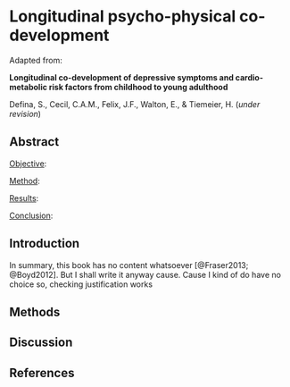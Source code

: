 
# Longitudinal psycho-physical co-development {#sec-chapter6}

Adapted from:

::: {.manuscript-title}
**Longitudinal co-development of depressive symptoms and cardio-metabolic risk factors from childhood to young adulthood**
:::

::: {.manuscript-authors} 
Defina, S., Cecil, C.A.M., Felix, J.F., Walton, E., & Tiemeier, H. (*under revision*)
:::

## Abstract {.unnumbered}
 [Objective]{.underline}: 

 [Method]{.underline}: 

 [Results]{.underline}: 

 [Conclusion]{.underline}: 

\newpage

## Introduction

In summary, this book has no content whatsoever [@Fraser2013; @Boyd2012]. But I shall write it anyway cause. Cause I kind of do have no choice so, checking justification works

## Methods

## Discussion

## References {.unnumbered}